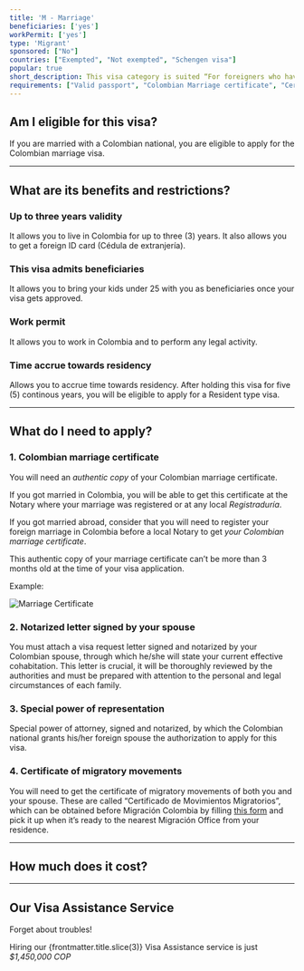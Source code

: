 ```yaml
---
title: 'M - Marriage'
beneficiaries: ['yes']
workPermit: ['yes']
type: 'Migrant'
sponsored: ["No"]
countries: ["Exempted", "Not exempted", "Schengen visa"]
popular: true
short_description: This visa category is suited “For foreigners who have a marital bond with a Colombian citizen and aspire to effectively live with their Colombian spouse in the country”.
requirements: ["Valid passport", "Colombian Marriage certificate", "Certificate of Migratory Movements", "Motivation Letter", "Notarized Power of Representation"]
---
```


## Am I eligible for this visa?

If you are married with a Colombian national, you are eligible to apply for the Colombian marriage visa.

---

## What are its benefits and restrictions?

### Up to three years validity

It allows you to live in Colombia for up to three (3) years. It also allows you to get a foreign ID card (Cédula de extranjería).

### This visa admits beneficiaries

It allows you to bring your kids under 25 with you as beneficiaries once your visa gets approved.

### Work permit

It allows you to work in Colombia and to perform any legal activity.

### Time accrue towards residency

Allows you to accrue time towards residency. After holding this visa for five (5) continous years, you will be eligible to apply for a Resident type visa.

---

## What do I need to apply?

### 1. Colombian marriage certificate

You will need an *authentic copy* of your Colombian marriage certificate. 

If you got married in Colombia, you will be able to get this certificate at the Notary where your marriage was registered or at any local *Registraduría*.

If you got married abroad, consider that you will need to register your foreign marriage in Colombia before a local Notary to get *your Colombian marriage certificate*.

This authentic copy of your marriage certificate can’t be more than 3 months old at the time of your visa application.

Example:

<div class="flex items-center justify-center">
    <img src="/Marriage-Cert.png" alt="Marriage Certificate" />
</div>

### 2. Notarized letter signed by your spouse

You must attach a visa request letter signed and notarized by your Colombian spouse, through which he/she will state your current effective cohabitation. This letter is crucial, it will be thoroughly reviewed by the authorities and must be prepared with attention to the personal and legal circumstances of each family.

### 3. Special power of representation

Special power of attorney, signed and notarized, by which the Colombian national grants his/her foreign spouse the authorization to apply for this visa.

### 4. Certificate of migratory movements

You will need to get the certificate of migratory movements of both you and your spouse. These are called “Certificado de Movimientos Migratorios”, which can be obtained before Migración Colombia by filling [this form](https://apps.migracioncolombia.gov.co/registro/public/formularioRegistro.jsf) and pick it up when it’s ready to the nearest Migración Office from your residence.

---
## How much does it cost?
<VisaCosts
    studyFees="54"
    issuanceFees="270"
    apostille={true}
    translation={true}
/>

---

## Our Visa Assistance Service

Forget about troubles!

Hiring our {frontmatter.title.slice(3)} Visa Assistance service is just *$1,450,000 COP*